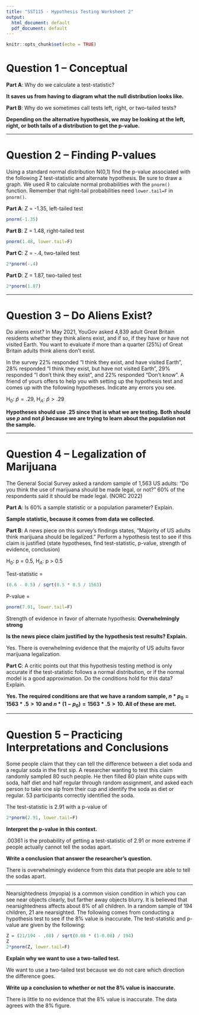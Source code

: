 ---
title: "SST115 - Hypothesis Testing Worksheet 2"
output:
  html_document: default
  pdf_document: default
---

```{r setup, include=FALSE}
knitr::opts_chunk$set(echo = TRUE)
```

# Question 1 -- Conceptual

**Part A**: Why do we calculate a test-statistic?

**It saves us from having to diagram what the null distribution looks like.**

**Part B**: Why do we sometimes call tests left, right, or two-tailed tests?

**Depending on the alternative hypothesis, we may be looking at the left, right, or both tails of a distribution to get the p-value.**

---

# Question 2 -- Finding P-values

Using a standard normal distribution N(0,1) find the p-value associated with the following Z test-statistic and alternate hypothesis. Be sure to draw a graph. We used R to calculate normal probabilities with the `pnorm()` function. Remember that right-tail probabilities need `lower.tail=F` in `pnorm()`.

**Part A**: Z = -1.35, left-tailed test

```{r}
pnorm(-1.35)
```
**Part B**: Z = 1.48, right-tailed test

```{r}
pnorm(1.48, lower.tail=F)
```

**Part C**: Z = -.4, two-tailed test

```{r}
2*pnorm(-.4)
```

**Part D**: Z = 1.87, two-tailed test

```{r}
2*pnorm(1.87)
```

---

# Question 3 -- Do Aliens Exist?

Do aliens exist? In May 2021, YouGov asked 4,839 adult Great Britain residents whether they think aliens exist, and if so, if they have or have not visited Earth. You want to evaluate if more than a quarter (25%) of Great Britain adults think aliens don’t exist. 

In the survey 22% responded “I think they exist, and have visited Earth”, 28% responded “I think they exist, but have not visited Earth”, 29% responded “I don’t think they exist”, and 22% responded “Don’t know”. A friend of yours offers to help you with setting up the hypothesis test and comes up with the following hypotheses. Indicate any errors you see.

H$_0$: $\widehat{p} = .29$, \hspace{2mm} H$_A$: $\widehat{p} > .29$ 

**Hypotheses should use .25 since that is what we are testing. Both should use $p$ and not $\hat{p}$ because we are trying to learn about the population not the sample.**

---

# Question 4 -- Legalization of Marijuana

The General Social Survey asked a random sample of 1,563 US adults: “Do you think the use of marijuana should be made legal, or not?” 60\% of the respondents said it should be made legal. (NORC 2022)

**Part A**: Is 60\% a sample statistic or a population parameter? Explain. 

**Sample statistic, because it comes from data we collected.**

**Part B**: A news piece on this survey’s findings states, “Majority of US adults think marijuana should be legalized.” Perform a hypothesis test to see if this claim is justified (state hypotheses, find test-statistic, p-value, strength of evidence, conclusion)

H$_0$: p = 0.5, \hspace{10mm} H$_A$: p > 0.5

Test-statistic =

```{r}
(0.6 - 0.5) / sqrt(0.5 * 0.5 / 1563)
```

P-value =

```{r}
pnorm(7.91, lower.tail=F)
```

Strength of evidence in favor of alternate hypothesis: **Overwhelmingly strong**

**Is the news piece claim justified by the hypothesis test results? Explain.** 

Yes. There is overwhelming evidence that the majority of US adults favor marijuana legalization.

**Part C**: A critic points out that this hypothesis testing method is only accurate if the test-statistic follows a normal distribution, or if the normal model is a good approximation. Do the conditions hold for this data? Explain.

**Yes. The required conditions are that we have a random sample, $n*p_0 = 1563*.5 > 10$ and $n*(1-p_0) = 1563*.5 > 10$. All of these are met.**

---

# Question 5 -- Practicing Interpretations and Conclusions

Some people claim that they can tell the difference between a diet soda and a regular soda in the first sip. A researcher wanting to test this claim randomly sampled 80 such people. He then filled 80 plain white cups with soda, half diet and half regular through random assignment, and asked each person to take one sip from their cup and identify the soda as diet or regular. 53 participants correctly identified the soda.

The test-statistic is 2.91 with a p-value of 
```{r}
2*pnorm(2.91, lower.tail=F)
```

**Interpret the p-value in this context.**

.00361 is the probability of getting a test-statistic of 2.91 or more extreme if people actually cannot tell the sodas apart.

**Write a conclusion that answer the researcher's question.**

There is overwhelmingly evidence from this data that people are able to tell the sodas apart.

---

Nearsightedness (myopia) is a common vision condition in which you can see near objects clearly, but farther away objects blurry. It is believed that nearsightedness affects about 8\% of all children. In a random sample of 194 children, 21 are nearsighted. The following comes from conducting a hypothesis test to see if the 8\% value is inaccurate. The test-statistic and p-value are given by the following: 

```{r}
Z = (21/194 - .08) / sqrt(0.08 * (1-0.08) / 194)
Z
2*pnorm(Z, lower.tail=F)
```

**Explain why we want to use a two-tailed test.**

We want to use a two-tailed test because we do not care which direction the difference goes.

**Write up a conclusion to whether or not the 8\% value is inaccurate.**

There is little to no evidence that the 8\% value is inaccurate. The data agrees with the 8\% figure.